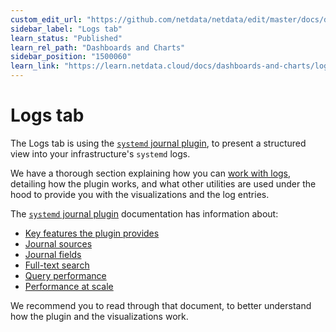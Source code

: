 ```yaml
---
custom_edit_url: "https://github.com/netdata/netdata/edit/master/docs/dashboards-and-charts/logs-tab.md"
sidebar_label: "Logs tab"
learn_status: "Published"
learn_rel_path: "Dashboards and Charts"
sidebar_position: "1500060"
learn_link: "https://learn.netdata.cloud/docs/dashboards-and-charts/logs-tab"
---
```


# Logs tab

The Logs tab is using the [`systemd` journal plugin](/docs/logs/systemd-journal-logs/systemd-journal-plugin-reference), to present a structured view into your infrastructure's `systemd` logs.

We have a thorough section explaining how you can [work with logs](https://github.com/netdata/netdata/blob/master/docs/category-overview-pages/working-with-logs.md), detailing how the plugin works, and what other utilities are used under the hood to provide you with the visualizations and the log entries.

The [`systemd` journal plugin](/docs/logs/systemd-journal-logs/systemd-journal-plugin-reference) documentation has information about:

- [Key features the plugin provides](/docs/logs/systemd-journal-logs/systemd-journal-plugin-reference#key-features)
- [Journal sources](/docs/logs/systemd-journal-logs/systemd-journal-plugin-reference#journal-sources)
- [Journal fields](/docs/logs/systemd-journal-logs/systemd-journal-plugin-reference#journal-fields)
- [Full-text search](/docs/logs/systemd-journal-logs/systemd-journal-plugin-reference#full-text-search)
- [Query performance](/docs/logs/systemd-journal-logs/systemd-journal-plugin-reference#query-performance)
- [Performance at scale](/docs/logs/systemd-journal-logs/systemd-journal-plugin-reference#performance-at-scale)

We recommend you to read through that document, to better understand how the plugin and the visualizations work.
